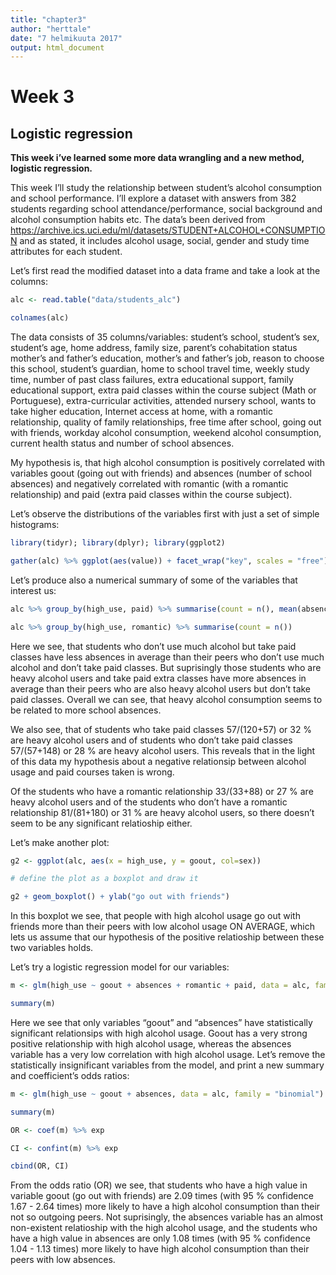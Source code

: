 ```yaml
---
title: "chapter3"
author: "herttale"
date: "7 helmikuuta 2017"
output: html_document
---
```

# Week 3
## Logistic regression
**This week i've learned some more data wrangling and a new method, logistic regression.**

This week I'll study the relationship between student's alcohol consumption and school performance. I'll explore a dataset with answers from 382 students regarding school attendance/performance, social background and alcohol consumption habits etc. The data's been derived from <https://archive.ics.uci.edu/ml/datasets/STUDENT+ALCOHOL+CONSUMPTION> and as stated, it includes alcohol usage, social, gender and study time attributes for each student.



Let's first read the modified dataset into a data frame and take a look at the columns:

```r
alc <- read.table("data/students_alc")

colnames(alc)
```

The data consists of 35 columns/variables: student's school, student's sex, student's age, home address, family size, parent's cohabitation status mother's and father's education, mother's and father's job, reason to choose this school, student's guardian, home to school travel time, weekly study time, number of past class failures, extra educational support, family educational support, extra paid classes within the course subject (Math or Portuguese), extra-curricular activities, attended nursery school, wants to take higher education, Internet access at home, with a romantic relationship, quality of family relationships, free time after school, going out with friends, workday alcohol consumption, weekend alcohol consumption, current health status and number of school absences.


My hypothesis is, that high alcohol consumption is positively correlated with variables goout (going out with friends) and absences (number of school absences) and negatively correlated with romantic (with a romantic relationship) and paid (extra paid classes within the course subject).


Let's observe the distributions of the variables first with just a set of simple histograms:
```r
library(tidyr); library(dplyr); library(ggplot2)

gather(alc) %>% ggplot(aes(value)) + facet_wrap("key", scales = "free") + geom_bar()

```

Let's produce also a numerical summary of some  of the variables that interest us:


```r
alc %>% group_by(high_use, paid) %>% summarise(count = n(), mean(absences))
```
```r
alc %>% group_by(high_use, romantic) %>% summarise(count = n())
```



Here we see, that students who don't use much alcohol but take paid classes have less absences in average than their peers who don't use much alcohol and don't take paid classes. But suprisingly those students who are heavy alcohol users and take paid extra classes have more absences in average than their peers who are also heavy alcohol users but don't take paid classes. Overall we can see, that heavy alcohol consumption seems to be related to more school absences. 

We also see, that of students who take paid classes 57/(120+57) or 32 % are heavy alcohol users and of students who don't take paid classes 57/(57+148) or 28 % are heavy alcohol users. This reveals that in the light of this data my hypothesis about a negative relationsip between alcohol usage and paid courses taken is wrong.

Of the students who have a romantic relationship 33/(33+88) or 27 % are heavy alcohol users and of the students who don't have a romantic relationship 81/(81+180) or 31 % are heavy alcohol users, so there doesn't seem to be any significant relatioship either.

Let's make another plot:

```r
g2 <- ggplot(alc, aes(x = high_use, y = goout, col=sex))

# define the plot as a boxplot and draw it

g2 + geom_boxplot() + ylab("go out with friends")
```

In this boxplot we see, that people with high alcohol usage go out with friends more than their peers with low alcohol usage ON AVERAGE, which lets us assume that our hypothesis of the positive relatioship between these two variables holds.

Let's try a logistic regression model for our variables:

```r
m <- glm(high_use ~ goout + absences + romantic + paid, data = alc, family = "binomial")

summary(m)

```

Here we see that only variables "goout" and "absences" have statistically significant relationsips with high alcohol usage. Goout has a very strong positive relationship with high alcohol usage, whereas the absences variable has a very low correlation with high alcohol usage. Let's remove the statistically insignificant variables from the model, and print a new summary and coefficient's odds ratios:


```r
m <- glm(high_use ~ goout + absences, data = alc, family = "binomial")

summary(m)
```


```r

OR <- coef(m) %>% exp

CI <- confint(m) %>% exp

cbind(OR, CI)

```


From the odds ratio (OR) we see, that students who have a high value in variable goout (go out with friends) are 2.09 times (with 95 % confidence 1.67 - 2.64 times) more likely to have a high alcohol consumption than their not so outgoing peers. Not suprisingly, the absences variable has an almost non-existent relatioship with the high alcohol usage, and the students who have a high value in absences are only 1.08 times (with 95 % confidence 1.04 - 1.13 times) more likely to have high alcohol consumption than their peers with low absences.














